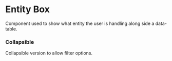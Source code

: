 
<Meta of={Story} />

# Entity Box

Component used to show what entity the user is handling along side a data-table.

<Canvas className="light" of={Story.Primary} />

### Collapsible

Collapsible version to allow filter options.

<Canvas className="light" of={Story.Collapsible} />

<Primary />
<Controls />

